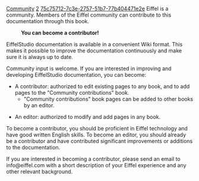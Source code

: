 [[Property:title|Community]]
[[Property:weight|2]]
[[Property:uuid|75c75712-7c3e-2757-51b7-77b404471e2e]]
Eiffel is a community. Members of the Eiffel community can contribute to this documentation through this book.


:'''You can become a contributor!'''


EiffelStudio documentation is available in a convenient Wiki format. This makes it possible to improve the documentation continuously and make sure it is always up to date.

Community input is welcome. If you are interested in improving and developing EiffelStudio documentation, you can become:

* A contributor: authorized to edit existing pages to any book, and to add pages to the "Community contributions" book.
**"Community contributions" book pages can be added to other books by an editor.

* An editor: authorized to modify and add pages in any book.

To become a contributor, you should be proficient in Eiffel technology and have good written English skills. To become an editor, you should already be a contributor and have contributed significant improvements or additions to the documentation.

If you are interested in becoming a contributor, please send an email to info@eiffel.com with a short description of your Eiffel experience and any other relevant background.

